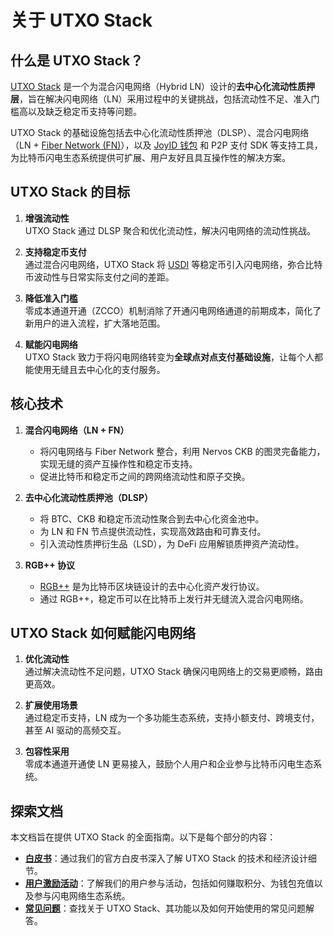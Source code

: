 # 关于 UTXO Stack

## 什么是 UTXO Stack？

[UTXO Stack](https://www.utxostack.network/) 是一个为混合闪电网络（Hybrid LN）设计的**去中心化流动性质押层**，旨在解决闪电网络（LN）采用过程中的关键挑战，包括流动性不足、准入门槛高以及缺乏稳定币支持等问题。

UTXO Stack 的基础设施包括去中心化流动性质押池（DLSP）、混合闪电网络（LN + [Fiber Network (FN)](https://github.com/nervosnetwork/fiber/blob/main/docs/light-paper.md)），以及 [JoyID 钱包](https://joy.id/en) 和 P2P 支付 SDK 等支持工具，为比特币闪电生态系统提供可扩展、用户友好且具互操作性的解决方案。

## UTXO Stack 的目标

1. **增强流动性**  
   UTXO Stack 通过 DLSP 聚合和优化流动性，解决闪电网络的流动性挑战。

2. **支持稳定币支付**  
   通过混合闪电网络，UTXO Stack 将 [USDI](https://www.interpaystellar.com/) 等稳定币引入闪电网络，弥合比特币波动性与日常实际支付之间的差距。

3. **降低准入门槛**  
   零成本通道开通（ZCCO）机制消除了开通闪电网络通道的前期成本，简化了新用户的进入流程，扩大落地范围。

4. **赋能闪电网络**  
   UTXO Stack 致力于将闪电网络转变为**全球点对点支付基础设施**，让每个人都能使用无缝且去中心化的支付服务。

## 核心技术

1. **混合闪电网络（LN + FN）**  
   - 将闪电网络与 Fiber Network 整合，利用 Nervos CKB 的图灵完备能力，实现无缝的资产互操作性和稳定币支持。  
   - 促进比特币和稳定币之间的跨网络流动性和原子交换。

2. **去中心化流动性质押池（DLSP）**  
   - 将 BTC、CKB 和稳定币流动性聚合到去中心化资金池中。  
   - 为 LN 和 FN 节点提供流动性，实现高效路由和可靠支付。  
   - 引入流动性质押衍生品（LSD），为 DeFi 应用解锁质押资产流动性。

3. **RGB++ 协议**  
   - [RGB++](https://github.com/ckb-cell/RGBPlusPlus-design) 是为比特币区块链设计的去中心化资产发行协议。 
   - 通过 RGB++，稳定币可以在比特币上发行并无缝流入混合闪电网络。  

## UTXO Stack 如何赋能闪电网络

1. **优化流动性**  
   通过解决流动性不足问题，UTXO Stack 确保闪电网络上的交易更顺畅，路由更高效。

2. **扩展使用场景**  
   通过稳定币支持，LN 成为一个多功能生态系统，支持小额支付、跨境支付，甚至 AI 驱动的高频交互。

3. **包容性采用**  
   零成本通道开通使 LN 更易接入，鼓励个人用户和企业参与比特币闪电生态系统。

## 探索文档

本文档旨在提供 UTXO Stack 的全面指南。以下是每个部分的内容：

- **[白皮书](./whitepaper.mdx)**：通过我们的官方白皮书深入了解 UTXO Stack 的技术和经济设计细节。  
- **[用户激励活动](./user-incentive/overview.mdx)**：了解我们的用户参与活动，包括如何赚取积分、为钱包充值以及参与闪电网络生态系统。  
- **[常见问题](./faqs.mdx)**：查找关于 UTXO Stack、其功能以及如何开始使用的常见问题解答。
